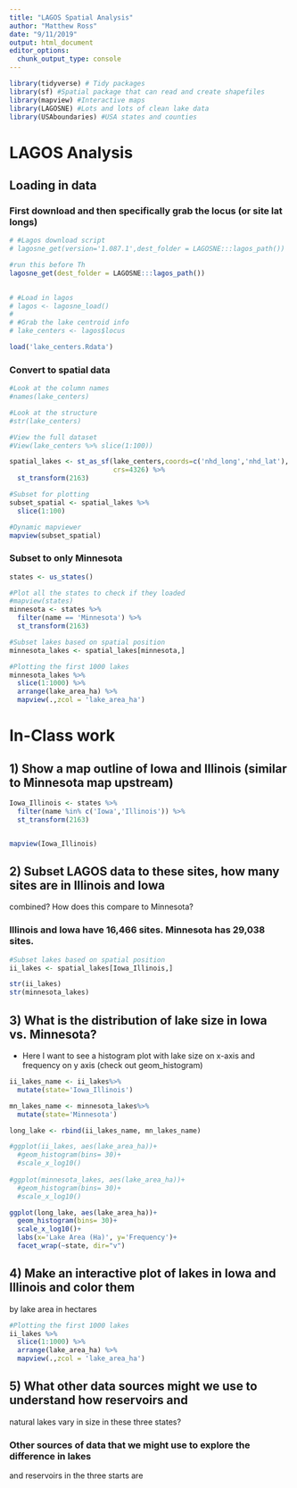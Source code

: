 ```yaml
---
title: "LAGOS Spatial Analysis"
author: "Matthew Ross"
date: "9/11/2019"
output: html_document
editor_options: 
  chunk_output_type: console
---
```




```r
library(tidyverse) # Tidy packages
library(sf) #Spatial package that can read and create shapefiles 
library(mapview) #Interactive maps
library(LAGOSNE) #Lots and lots of clean lake data
library(USAboundaries) #USA states and counties
```


# LAGOS Analysis


## Loading in data


### First download and then specifically grab the locus (or site lat longs)
```r
# #Lagos download script
# lagosne_get(version='1.087.1',dest_folder = LAGOSNE:::lagos_path())

#run this before Th
lagosne_get(dest_folder = LAGOSNE:::lagos_path())

  
# #Load in lagos
# lagos <- lagosne_load()
# 
# #Grab the lake centroid info
# lake_centers <- lagos$locus

load('lake_centers.Rdata')
```



### Convert to spatial data
```r
#Look at the column names
#names(lake_centers)

#Look at the structure
#str(lake_centers)

#View the full dataset
#View(lake_centers %>% slice(1:100))

spatial_lakes <- st_as_sf(lake_centers,coords=c('nhd_long','nhd_lat'),
                          crs=4326) %>%
  st_transform(2163)

#Subset for plotting
subset_spatial <- spatial_lakes %>%
  slice(1:100)

#Dynamic mapviewer
mapview(subset_spatial)

```


### Subset to only Minnesota

```r
states <- us_states()

#Plot all the states to check if they loaded
#mapview(states)
minnesota <- states %>%
  filter(name == 'Minnesota') %>%
  st_transform(2163)

#Subset lakes based on spatial position
minnesota_lakes <- spatial_lakes[minnesota,]

#Plotting the first 1000 lakes
minnesota_lakes %>%
  slice(1:1000) %>%
  arrange(lake_area_ha) %>%
  mapview(.,zcol = 'lake_area_ha')
```



# In-Class work


## 1) Show a map outline of Iowa and Illinois (similar to Minnesota map upstream)

```r
Iowa_Illinois <- states %>%
  filter(name %in% c('Iowa','Illinois')) %>%
  st_transform(2163)


mapview(Iowa_Illinois)

```



## 2) Subset LAGOS data to these sites, how many sites are in Illinois and Iowa
combined? How does this compare to Minnesota?

### Illinois and Iowa have 16,466 sites. Minnesota has 29,038 sites.

```r

#Subset lakes based on spatial position
ii_lakes <- spatial_lakes[Iowa_Illinois,]

str(ii_lakes)
str(minnesota_lakes)

```


## 3) What is the distribution of lake size in Iowa vs. Minnesota?

- Here I want to see a histogram plot with lake size on x-axis and frequency on 
y axis (check out geom_histogram)

```r

ii_lakes_name <- ii_lakes%>%
  mutate(state='Iowa_Illinois')

mn_lakes_name <- minnesota_lakes%>%
  mutate(state='Minnesota')

long_lake <- rbind(ii_lakes_name, mn_lakes_name)

#ggplot(ii_lakes, aes(lake_area_ha))+
  #geom_histogram(bins= 30)+
  #scale_x_log10()
  
#ggplot(minnesota_lakes, aes(lake_area_ha))+
  #geom_histogram(bins= 30)+
  #scale_x_log10()

ggplot(long_lake, aes(lake_area_ha))+
  geom_histogram(bins= 30)+
  scale_x_log10()+
  labs(x='Lake Area (Ha)', y='Frequency')+
  facet_wrap(~state, dir="v")

```


## 4) Make an interactive plot of lakes in Iowa and Illinois and color them
by lake area in hectares

```r

#Plotting the first 1000 lakes
ii_lakes %>%
  slice(1:1000) %>%
  arrange(lake_area_ha) %>%
  mapview(.,zcol = 'lake_area_ha')

```


## 5) What other data sources might we use to understand how reservoirs and 
natural lakes vary in size in these three states? 

### Other sources of data that we might use to explore the difference in lakes 
and reservoirs in the three starts are 
